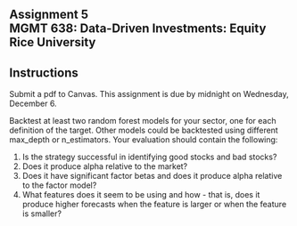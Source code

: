 ## Assignment 5<br>MGMT 638: Data-Driven Investments: Equity<br>Rice University


::: {.callout-note appearance="minimal"}

## Instructions 

Submit a pdf to Canvas.  This assignment is due by midnight on Wednesday, December 6.
:::

Backtest at least two random forest models for your sector, one for each definition of the target.  Other models could be backtested using different max_depth or n_estimators.  Your evaluation should contain the following:

1.  Is the strategy successful in identifying good stocks and bad stocks?
2.  Does it produce alpha relative to the market?
3.  Does it have significant factor betas and does it produce alpha relative to the factor model?
4.  What features does it seem to be using and how - that is, does it produce higher forecasts when the feature is larger or when the feature is smaller?

